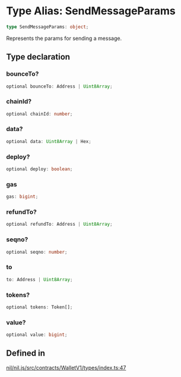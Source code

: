 # Type Alias: SendMessageParams

```ts
type SendMessageParams: object;
```

Represents the params for sending a message.

## Type declaration

### bounceTo?

```ts
optional bounceTo: Address | Uint8Array;
```

### chainId?

```ts
optional chainId: number;
```

### data?

```ts
optional data: Uint8Array | Hex;
```

### deploy?

```ts
optional deploy: boolean;
```

### gas

```ts
gas: bigint;
```

### refundTo?

```ts
optional refundTo: Address | Uint8Array;
```

### seqno?

```ts
optional seqno: number;
```

### to

```ts
to: Address | Uint8Array;
```

### tokens?

```ts
optional tokens: Token[];
```

### value?

```ts
optional value: bigint;
```

## Defined in

[nil/nil.js/src/contracts/WalletV1/types/index.ts:47](https://github.com/NilFoundation/nil.js/blob/08a7f90027b4c09b608245b19f15f6fb7ae1ff03/src/contracts/WalletV1/types/index.ts#L47)
